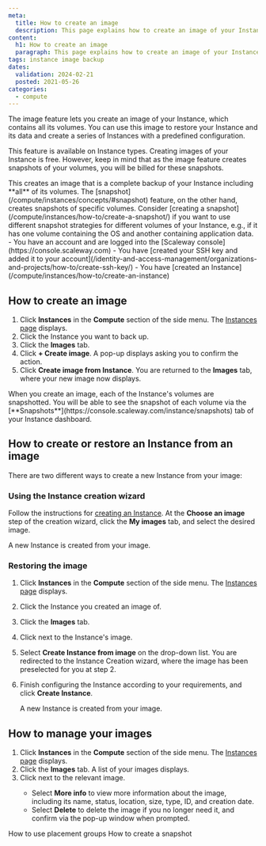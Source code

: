 ```yaml
---
meta:
  title: How to create an image
  description: This page explains how to create an image of your Instance
content:
  h1: How to create an image
  paragraph: This page explains how to create an image of your Instance
tags: instance image backup
dates:
  validation: 2024-02-21
  posted: 2021-05-26
categories:
  - compute
---
```


The image feature lets you create an image of your Instance, which contains all its volumes. You can use this image to restore your Instance and its data and create a series of Instances with a predefined configuration.

This feature is available on Instance types. Creating images of your Instance is free. However, keep in mind that as the image feature creates snapshots of your volumes, you will be billed for these snapshots.

<Macro id="requirements" >

<Message type="note">
  This creates an image that is a complete backup of your Instance including **all** of its volumes. The [snapshot](/compute/instances/concepts/#snapshot) feature, on the other hand, creates snapshots of specific volumes. Consider [creating a snapshot](/compute/instances/how-to/create-a-snapshot/) if you want to use different snapshot strategies for different volumes of your Instance, e.g., if it has one volume containing the OS and another containing application data.
</Message>

<Message type="requirement">
  - You have an account and are logged into the [Scaleway console](https://console.scaleway.com)
  - You have [created your SSH key and added it to your account](/identity-and-access-management/organizations-and-projects/how-to/create-ssh-key/)
  - You have [created an Instance](/compute/instances/how-to/create-an-instance)
</Message>

## How to create an image

1. Click **Instances** in the **Compute** section of the side menu. The [Instances page](https://console.scaleway.com/instance/servers) displays.
2. Click the Instance you want to back up.
3. Click the **Images** tab.
4. Click **+ Create image**. A pop-up displays asking you to confirm the action.
5. Click **Create image from Instance**.
    You are returned to the **Images** tab, where your new image now displays.

<Message type="note">
  When you create an image, each of the Instance's volumes are snapshotted. You will be able to see the snapshot of each volume via the [**Snapshots**](https://console.scaleway.com/instance/snapshots) tab of your Instance dashboard.
</Message>


## How to create or restore an Instance from an image

There are two different ways to create a new Instance from your image:

### Using the Instance creation wizard

Follow the instructions for [creating an Instance](/compute/instances/how-to/create-an-instance). At the **Choose an image** step of the creation wizard, click the **My images** tab, and select the desired image.

A new Instance is created from your image.

### Restoring the image

1. Click **Instances** in the **Compute** section of the side menu. The [Instances page](https://console.scaleway.com/instance/servers) displays.
2. Click the Instance you created an image of.
3. Click the **Images** tab.
4. Click <Icon name="more" /> next to the Instance's image.
5. Select **Create Instance from image** on the drop-down list. You are redirected to the Instance Creation wizard, where the image has been preselected for you at step 2.
6. Finish configuring the Instance according to your requirements, and click **Create Instance**.

    A new Instance is created from your image.

## How to manage your images

1. Click **Instances** in the **Compute** section of the side menu. The [Instances page](https://console.scaleway.com/instance/servers) displays.
2. Click the **Images** tab. A list of your images displays.
3. Click <Icon name="more" /> next to the relevant image.
    - Select **More info** to view more information about the image, including its name, status, location, size, type, ID, and creation date.
    - Select **Delete** to delete the image if you no longer need it, and confirm via the pop-up window when prompted.


<Navigation title="See also">
  <PreviousButton to="/compute/instances/how-to/use-placement-groups/">How to use placement groups</PreviousButton>
  <NextButton to="/compute/instances/how-to/create-a-snapshot/">How to create a snapshot</NextButton>
</Navigation>